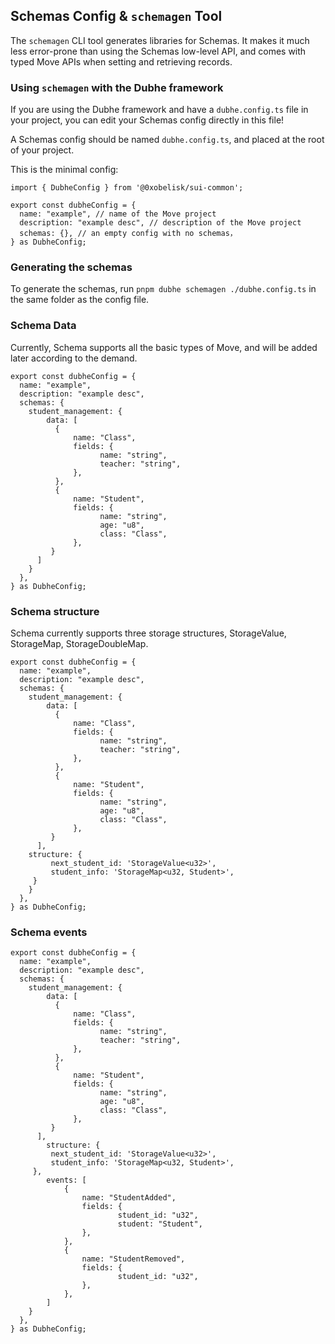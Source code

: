 ## Schemas Config & `schemagen` Tool

The `schemagen` CLI tool generates libraries for Schemas. It makes it much less error-prone than using the Schemas low-level API, and comes with typed Move APIs when setting and retrieving records.

### Using `schemagen` with the Dubhe framework

If you are using the Dubhe framework and have a `dubhe.config.ts` file in your project, you can edit your Schemas config directly in this file!

A Schemas config should be named `dubhe.config.ts`, and placed at the root of your project.

This is the minimal config:

```tsx
import { DubheConfig } from '@0xobelisk/sui-common';

export const dubheConfig = {
  name: "example", // name of the Move project
  description: "example desc", // description of the Move project
  schemas: {}, // an empty config with no schemas，
} as DubheConfig;
```

### Generating the schemas

To generate the schemas, run `pnpm dubhe schemagen ./dubhe.config.ts` in the same folder as the config file.

### Schema Data

Currently, Schema supports all the basic types of Move, and will be added later according to the demand.

```tsx
export const dubheConfig = {
  name: "example",
  description: "example desc",
  schemas: {
    student_management: {
        data: [
          {
              name: "Class",
              fields: {
                    name: "string",
                    teacher: "string",
              },
          },
          {
              name: "Student",
              fields: {
                    name: "string",
                    age: "u8",
                    class: "Class",
              },
         }
      ]
    }
  },
} as DubheConfig;
```
### Schema structure

Schema currently supports three storage structures, StorageValue, StorageMap, StorageDoubleMap.

```tsx
export const dubheConfig = {
  name: "example",
  description: "example desc",
  schemas: {
    student_management: {
        data: [
          {
              name: "Class",
              fields: {
                    name: "string",
                    teacher: "string",
              },
          },
          {
              name: "Student",
              fields: {
                    name: "string",
                    age: "u8",
                    class: "Class",
              },
         }
      ],
    structure: {
         next_student_id: 'StorageValue<u32>',
         student_info: 'StorageMap<u32, Student>',
     }
    }
  },
} as DubheConfig;
```

### Schema events

```tsx
export const dubheConfig = {
  name: "example",
  description: "example desc",
  schemas: {
    student_management: {
        data: [
          {
              name: "Class",
              fields: {
                    name: "string",
                    teacher: "string",
              },
          },
          {
              name: "Student",
              fields: {
                    name: "string",
                    age: "u8",
                    class: "Class",
              },
         }
      ],
        structure: {
         next_student_id: 'StorageValue<u32>',
         student_info: 'StorageMap<u32, Student>',
     },
        events: [
            {
                name: "StudentAdded",
                fields: {
                        student_id: "u32",
                        student: "Student",
                },
            },
            {
                name: "StudentRemoved",
                fields: {
                        student_id: "u32",
                },
            },
        ]
    }
  },
} as DubheConfig;
```